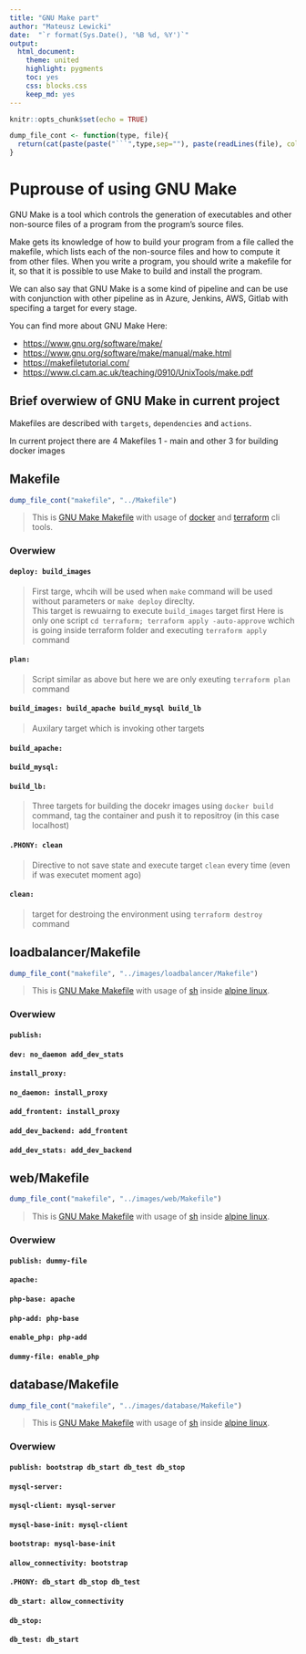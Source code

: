```yaml
---
title: "GNU Make part"
author: "Mateusz Lewicki"
date:  "`r format(Sys.Date(), '%B %d, %Y')`"
output:
  html_document: 
    theme: united
    highlight: pygments
    toc: yes
    css: blocks.css
    keep_md: yes
---
```


```r
knitr::opts_chunk$set(echo = TRUE)
```

```r
dump_file_cont <- function(type, file){
  return(cat(paste(paste("```",type,sep=""), paste(readLines(file), collapse="\n"), "```", sep="\n")))
}
```
# Puprouse of using GNU Make

GNU Make is a tool which controls the generation of executables and other non-source files of a program from the program's source files.

Make gets its knowledge of how to build your program from a file called the makefile, which lists each of the non-source files and how to compute it from other files. When you write a program, you should write a makefile for it, so that it is possible to use Make to build and install the program.

We can also say that GNU Make is a some kind of pipeline and can be use with conjunction with other pipeline as in Azure, Jenkins,  AWS, Gitlab with specifing a target for every stage.

You can find more about GNU Make Here:

- <https://www.gnu.org/software/make/>
- <https://www.gnu.org/software/make/manual/make.html>
- <https://makefiletutorial.com/>
- <https://www.cl.cam.ac.uk/teaching/0910/UnixTools/make.pdf>

## Brief overwiew of GNU Make in current project

Makefiles are described with `targets`, `dependencies` and `actions`.

In current project there are 4 Makefiles 1 - main and other 3 for building docker images

## Makefile
```r
dump_file_cont("makefile", "../Makefile")
```
::: INFO
>This is [GNU Make Makefile](https://www.gnu.org/software/make/) with usage of [docker](https://docs.docker.com/engine/) and [terraform](https://www.terraform.io/docs/index.html) cli tools.
:::
::: CODE_DESCIPTION
### Overwiew
####  **`deploy: build_images`**
> First targe, whcih will be used when `make` command will be used without parameters or `make deploy` direclty.  
> This target is rewuairng to execute `build_images` target first 
> Here is only one script `cd terraform; terraform apply -auto-approve` wchich is going inside terraform folder and executing `terraform apply` command

####  **`plan:`**
> Script similar as above but here we are only exeuting `terraform plan` command

####  **`build_images: build_apache build_mysql build_lb`**
> Auxilary target which is invoking other targets

####  **`build_apache:`**
####  **`build_mysql:`**
####  **`build_lb:`**
> Three targets for building the docekr images using `docker build` command, tag the container and push it to repositroy (in this case localhost)

####  **`.PHONY: clean`**
> Directive to not save state and execute target `clean` every time (even if was executet moment ago)

####  **`clean:`**
> target for destroing the environment using `terraform destroy` command
:::

## loadbalancer/Makefile
```r
dump_file_cont("makefile", "../images/loadbalancer/Makefile")
```
::: INFO
>This is [GNU Make Makefile](https://www.gnu.org/software/make/) with usage of [sh](https://www.unix.com/man-page/linux/1/sh/) inside [alpine linux](https://wiki.alpinelinux.org/wiki/Main_Page).
:::

### Overwiew

####  **`publish:`**

####  **`dev: no_daemon add_dev_stats`**

####  **`install_proxy:`**

####  **`no_daemon: install_proxy`**

####  **`add_frontent: install_proxy`**

####  **`add_dev_backend: add_frontent`**

####  **`add_dev_stats: add_dev_backend`**

## web/Makefile
```r
dump_file_cont("makefile", "../images/web/Makefile")
```
::: INFO
>This is [GNU Make Makefile](https://www.gnu.org/software/make/) with usage of [sh](https://www.unix.com/man-page/linux/1/sh/) inside [alpine linux](https://wiki.alpinelinux.org/wiki/Main_Page).
:::

::: CODE_DESCIPTION
### Overwiew

####  **`publish: dummy-file`**

####  **`apache:`**

####  **`php-base: apache`**

####  **`php-add: php-base`**

####  **`enable_php: php-add`**

####  **`dummy-file: enable_php`**
:::

## database/Makefile
```r
dump_file_cont("makefile", "../images/database/Makefile")
```
::: INFO
>This is [GNU Make Makefile](https://www.gnu.org/software/make/) with usage of [sh](https://www.unix.com/man-page/linux/1/sh/) inside [alpine linux](https://wiki.alpinelinux.org/wiki/Main_Page).
:::

::: CODE_DESCIPTION
### Overwiew

####  **`publish: bootstrap db_start db_test db_stop`**

####  **`mysql-server:`**

####  **`mysql-client: mysql-server`**

####  **`mysql-base-init: mysql-client`**

####  **`bootstrap: mysql-base-init`**

####  **`allow_connectivity: bootstrap`**

####  **`.PHONY: db_start db_stop db_test`**

####  **`db_start: allow_connectivity`**

####  **`db_stop:`**

####  **`db_test: db_start`**
:::
